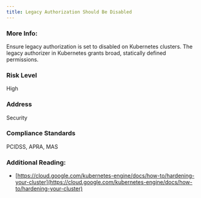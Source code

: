 ```yaml
---
title: Legacy Authorization Should Be Disabled
---
```


### More Info:

Ensure legacy authorization is set to disabled on Kubernetes clusters. The legacy authorizer in Kubernetes grants broad, statically defined permissions.

### Risk Level

High

### Address

Security

### Compliance Standards

PCIDSS, APRA, MAS

### Additional Reading:

- [https://cloud.google.com/kubernetes-engine/docs/how-to/hardening-your-cluster](https://cloud.google.com/kubernetes-engine/docs/how-to/hardening-your-cluster)
